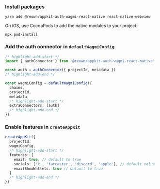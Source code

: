 
### Install packages

```
yarn add @reown/appkit-auth-wagmi-react-native react-native-webview
```

On iOS, use CocoaPods to add the native modules to your project:

```
npx pod-install
```

### Add the auth connector in `defaultWagmiConfig`

```ts
/* highlight-add-start */
import { authConnector } from '@reown/appkit-auth-wagmi-react-native'

const auth = authConnector({ projectId, metadata })
/* highlight-add-end */

const wagmiConfig = defaultWagmiConfig({
  chains,
  projectId,
  metadata,
  /* highlight-add-start */
  extraConnectors: [auth]
  /* highlight-add-end */
})
```

### Enable features in `createAppKit`

```ts
createAppKit({
  projectId,
  wagmiConfig,
  /* highlight-add-start */
  features: {
    email: true, // default to true
    socials: ['x', 'farcaster', 'discord', 'apple'], // default value
    emailShowWallets: true // default to true
  }
  /* highlight-add-end */
})
```